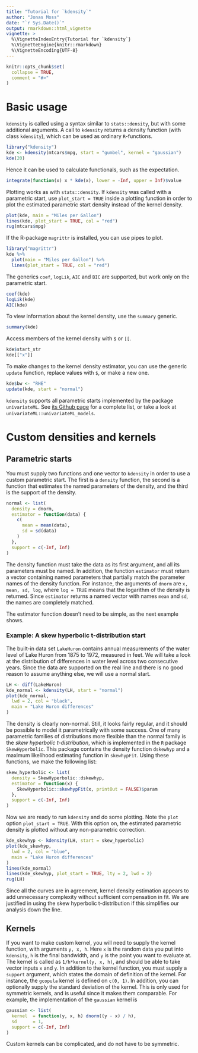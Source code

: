 ```yaml
---
title: "Tutorial for `kdensity`"
author: "Jonas Moss"
date: "`r Sys.Date()`"
output: rmarkdown::html_vignette
vignette: >
  %\VignetteIndexEntry{Tutorial for `kdensity`}
  %\VignetteEngine{knitr::rmarkdown}
  %\VignetteEncoding{UTF-8}
---
```


```r
knitr::opts_chunk$set(
  collapse = TRUE,
  comment = "#>"
)
```

# Basic usage

`kdensity` is called using a syntax similar to `stats::density`, but with some additional arguments. A call to `kdensity` returns a density function (with class `kdensity`), which can be used as ordinary `R`-functions.

```r
library("kdensity")
kde <- kdensity(mtcars$mpg, start = "gumbel", kernel = "gaussian")
kde(20)
```
Hence it can be used to calculate functionals, such as the expectation.

```r
integrate(function(x) x * kde(x), lower = -Inf, upper = Inf)$value
```

Plotting works as with `stats::density`. If `kdensity` was called with a parametric start, use `plot_start = TRUE` inside a plotting function in order to plot the estimated parametric start density instead of the kernel density.

```r
plot(kde, main = "Miles per Gallon")
lines(kde, plot_start = TRUE, col = "red")
rug(mtcars$mpg)
```

If the R-package `magrittr` is installed, you can use pipes to plot.

```r
library("magrittr")
kde %>%
  plot(main = "Miles per Gallon") %>%
  lines(plot_start = TRUE, col = "red")
```

The generics `coef`, `logLik`, `AIC` and `BIC` are supported, but work only on the parametric start. 

```r
coef(kde)
logLik(kde)
AIC(kde)
```

To view information about the kernel density, use the `summary` generic.

```r
summary(kde)
```

Access members of the kernel density with `$` or `[[`.

```r
kde$start_str
kde[["x"]]
```

To make changes to the kernel density estimator, you can use the generic `update` function, replace values with `$`, or make a new one.

```r
kde$bw <- "RHE"
update(kde, start = "normal")
```

`kdensity` supports all parametric starts implemented by the package 
`univariateML`. See [its Github page](https://github.com/JonasMoss/univariateML)
for a complete list, or take a look at `univariateML::univariateML_models`.

# Custom densities and kernels
## Parametric starts

You must supply two functions and one vector to `kdensity` in order to use a custom parametric start. The first is a `density` function, the second is a function that estimates the named parameters of the density, and the third is the support of the density. 

```r
normal <- list(
  density = dnorm,
  estimator = function(data) {
    c(
      mean = mean(data),
      sd = sd(data)
    )
  },
  support = c(-Inf, Inf)
)
```

The density function must take the data as its first argument, and all its parameters must be named. In addition, the function `estimator` must return a vector containing named parameters that partially match the parameter names of the density function. For instance, the arguments of `dnorm` are `x, mean, sd, log`, where `log = TRUE` means that the logarithm of the density is returned. Since `estimator` returns a named vector with names `mean` and `sd`, the names are completely matched. 

The estimator function doesn't need to be simple, as the next example shows.

### Example: A skew hyperbolic t-distribution start

The built-in data set `LakeHuron` contains annual measurements of the water level of Lake Huron from 1875 to 1972, measured in feet. We will take a look at the distribution of differences in water level across two consecutive years. Since the data are supported on the real line and there is no good reason to assume anything else, we will use a normal start.

```r
LH <- diff(LakeHuron)
kde_normal <- kdensity(LH, start = "normal")
plot(kde_normal,
  lwd = 2, col = "black",
  main = "Lake Huron differences"
)
```

The density is clearly non-normal. Still, it looks fairly regular, and it should be possible to model it parametrically with some success. One of many parametric families of distributions more flexible than the normal family is the *skew hyperbolic t-distribution*, which is implemented in the `R` package `SkewHyperbolic`. This package contains the density function `dskewhyp` and a maximum likelihood estimating function in `skewhypFit`. Using these functions, we make the following list: 

```r
skew_hyperbolic <- list(
  density = SkewHyperbolic::dskewhyp,
  estimator = function(x) {
    SkewHyperbolic::skewhypFit(x, printOut = FALSE)$param
  },
  support = c(-Inf, Inf)
)
```

Now we are ready to run `kdensity` and do some plotting. Note the `plot` option `plot_start = TRUE`. With this option on, the estimated parametric density is plotted without any non-parametric correction.

```r
kde_skewhyp <- kdensity(LH, start = skew_hyperbolic)
plot(kde_skewhyp,
  lwd = 2, col = "blue",
  main = "Lake Huron differences"
)
lines(kde_normal)
lines(kde_skewhyp, plot_start = TRUE, lty = 2, lwd = 2)
rug(LH)
```

Since all the curves are in agreement, kernel density estimation appears to add
unnecessary complexity without sufficient compensation in fit. We are justified 
in using the skew hyperbolic t-distribution if this simplifies our analysis down
the line.

## Kernels

If you want to make custom kernel, you will need to supply the kernel function, with arguments `y, x, h`. Here `x` is the random data you put into `kdensity`, `h` is the final bandwidth, and `y` is the point you want to evaluate at. The kernel is called as `1/h*kernel(y, x, h)`, and should be able to take vector inputs `x` and `y`. In addition to the kernel function, you must supply a `support` argument, which states the domain of definition of the kernel. For instance, the `gcopula` kernel is defined on `c(0, 1)`. In addition, you can optionally supply the standard deviation of the kernel. This is only used for symmetric kernels, and is useful since it makes them comparable. For example, the implementation of the `gaussian` kernel is

```r
gaussian <- list(
  kernel  = function(y, x, h) dnorm((y - x) / h),
  sd      = 1,
  support = c(-Inf, Inf)
)
```

Custom kernels can be complicated, and do not have to be symmetric.
